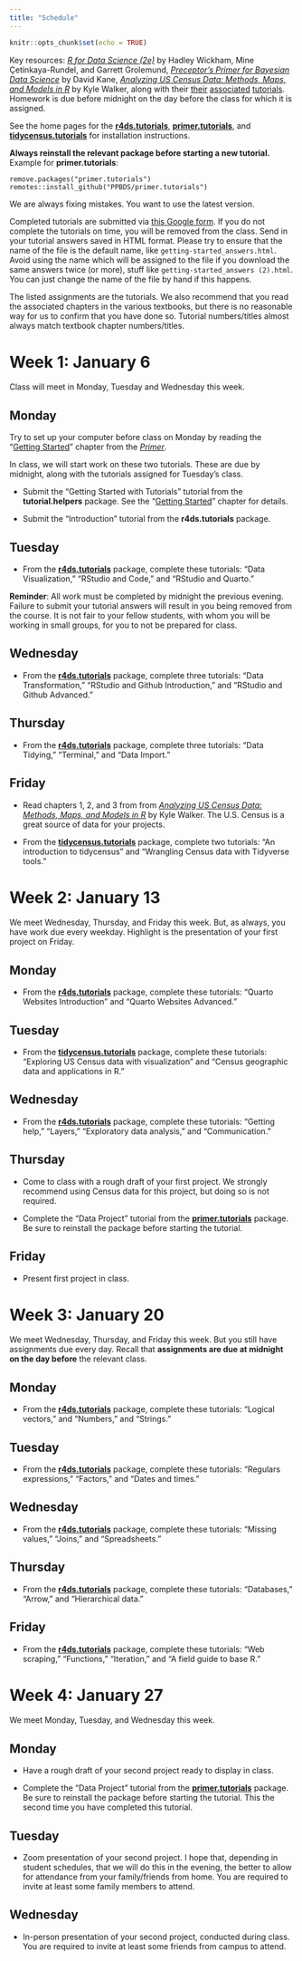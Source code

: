 ```yaml
---
title: "Schedule"
---
```


```r
knitr::opts_chunk$set(echo = TRUE)
```

Key resources: [*R for Data Science (2e)*](https://r4ds.hadley.nz/) by Hadley Wickham, Mine Çetinkaya-Rundel, and Garrett Grolemund, [*Preceptor's Primer for Bayesian Data Science*](https://ppbds.github.io/primer/) by David Kane, [*Analyzing US Census Data: Methods, Maps, and Models in R*](https://walker-data.com/census-r/) by Kyle Walker, along with their [their](https://ppbds.github.io/r4ds.tutorials/) [associated](https://ppbds.github.io/primer.tutorials/) [tutorials](https://ppbds.github.io/tidycensus.tutorials/). Homework is due before midnight on the day before the class for which it is assigned.

See the home pages for the [**r4ds.tutorials**](https://ppbds.github.io/r4ds.tutorials/), [**primer.tutorials**](https://ppbds.github.io/primer.tutorials/), and [**tidycensus.tutorials**](https://ppbds.github.io/tidycensus.tutorials/) for installation instructions.

**Always reinstall the relevant package before starting a new tutorial.** Example for **primer.tutorials**:

```
remove.packages("primer.tutorials")
remotes::install_github("PPBDS/primer.tutorials")
```

We are always fixing mistakes. You want to use the latest version.

Completed tutorials are submitted via [this Google form](https://forms.gle/G2LeFfJ4CiSuudCe9). If you do not complete the tutorials on time, you will be removed from the class. Send in your tutorial answers saved in HTML format. Please try to ensure that the name of the file is the default name, like `getting-started_answers.html`. Avoid using the name which will be assigned to the file if you download the same answers twice (or more), stuff like `getting-started_answers (2).html`. You can just change the name of the file by hand if this happens.

The listed assignments are the tutorials. We also recommend that you read the associated chapters in the various textbooks, but there is no reasonable way for us to confirm that you have done so. Tutorial numbers/titles almost always match textbook chapter numbers/titles.


# Week 1: January 6

Class will meet in Monday, Tuesday and Wednesday this week.

## Monday 

Try to set up your computer before class on Monday by reading the "[Getting Started](https://ppbds.github.io/primer/getting-started.html)" chapter from the [*Primer*](https://ppbds.github.io/primer/).

In class, we will start work on these two tutorials. These are due by midnight, along with the tutorials assigned for Tuesday's class.

* Submit the "Getting Started with Tutorials" tutorial from the **tutorial.helpers** package. See the "[Getting Started](https://ppbds.github.io/primer/getting-started.html)" chapter for details.

* Submit the "Introduction" tutorial from the **r4ds.tutorials** package.

## Tuesday 

* From the [**r4ds.tutorials**](https://ppbds.github.io/r4ds.tutorials/) package, complete these tutorials: "Data Visualization," "RStudio and Code," and "RStudio and Quarto."

**Reminder**: All work must be completed by midnight the previous evening. Failure to submit your tutorial answers will result in you being removed from the course. It is not fair to your fellow students, with whom you will be working in small groups, for you to not be prepared for class.

## Wednesday 

* From the [**r4ds.tutorials**](https://ppbds.github.io/r4ds.tutorials/) package, complete three tutorials: "Data Transformation," "RStudio and Github Introduction," and "RStudio and Github Advanced."  
 

## Thursday 

* From the [**r4ds.tutorials**](https://ppbds.github.io/r4ds.tutorials/) package, complete three tutorials: "Data Tidying," "Terminal," and "Data Import."


## Friday 

<!-- DK: Add other chapters. -->

* Read chapters 1, 2, and 3 from from [*Analyzing US Census Data: Methods, Maps, and Models in R*](https://walker-data.com/census-r/index.html) by Kyle Walker. The U.S. Census is a great source of data for your projects.

* From the [**tidycensus.tutorials**](https://ppbds.github.io/tidycensus.tutorials/) package, complete two tutorials: "An introduction to tidycensus" and "Wrangling Census data with Tidyverse tools."  


# Week 2: January 13

We meet Wednesday, Thursday, and Friday this week. But, as always, you have work due every weekday. Highlight is the presentation of your first project on Friday.



## Monday

* From the [**r4ds.tutorials**](https://ppbds.github.io/r4ds.tutorials/) package, complete these tutorials: "Quarto Websites Introduction" and "Quarto Websites Advanced."

## Tuesday 

<!-- Note that the chapters 4 and 5 tidyverse tutorials are not ready for primetime. But I am assigning them anyway. -->

* From the [**tidycensus.tutorials**](https://ppbds.github.io/tidycensus.tutorials/) package, complete these tutorials: "Exploring US Census data with visualization" and "Census geographic data and applications in R." 

## Wednesday 

* From the [**r4ds.tutorials**](https://ppbds.github.io/r4ds.tutorials/) package, complete these tutorials: "Getting help," "Layers," "Exploratory data analysis," and "Communication."

## Thursday 

* Come to class with a rough draft of your first project. We strongly recommend using Census data for this project, but doing so is not required. 

* Complete the "Data Project" tutorial from the [**primer.tutorials**](https://ppbds.github.io/primer.tutorials/) package. Be sure to reinstall the package before starting the tutorial.

## Friday

* Present first project in class.

# Week 3: January 20

We meet Wednesday, Thursday, and Friday this week. But you still have assignments due every day. Recall that **assignments are due at midnight on the day before** the relevant class.

## Monday

* From the [**r4ds.tutorials**](https://ppbds.github.io/r4ds.tutorials/) package, complete these tutorials: "Logical vectors," and "Numbers," and "Strings."

## Tuesday

* From the [**r4ds.tutorials**](https://ppbds.github.io/r4ds.tutorials/) package, complete these tutorials: "Regulars expressions," "Factors," and "Dates and times." 

## Wednesday

* From the [**r4ds.tutorials**](https://ppbds.github.io/r4ds.tutorials/) package, complete these tutorials: "Missing values," "Joins," and "Spreadsheets."

## Thursday

* From the [**r4ds.tutorials**](https://ppbds.github.io/r4ds.tutorials/) package, complete these tutorials: "Databases," "Arrow," and "Hierarchical data."

## Friday

* From the [**r4ds.tutorials**](https://ppbds.github.io/r4ds.tutorials/) package, complete these tutorials:  "Web scraping," "Functions," "Iteration," and "A field guide to base R." 


# Week 4: January 27

We meet Monday, Tuesday, and Wednesday this week. 

## Monday

* Have a rough draft of your second project ready to display in class.

* Complete the "Data Project" tutorial from the [**primer.tutorials**](https://ppbds.github.io/primer.tutorials/) package. Be sure to reinstall the package before starting the tutorial. This the second time you have completed this tutorial. 

## Tuesday

* Zoom presentation of your second project. I hope that, depending in student schedules, that we will do this in the evening, the better to allow for attendance from your family/friends from home. You are required to invite at least some family members to attend.

## Wednesday

* In-person presentation of your second project, conducted during class. You are required to invite at least some friends from campus to attend.


 








